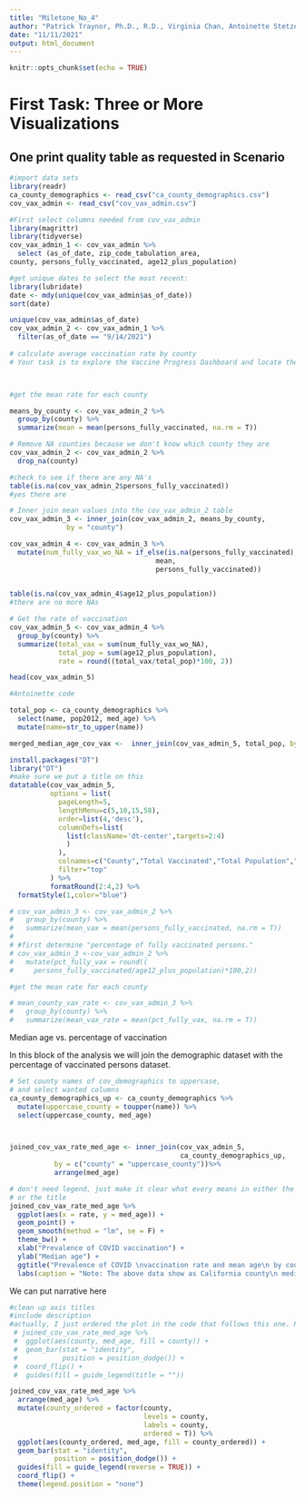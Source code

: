 ```yaml
---
title: "Miletone_No_4"
author: "Patrick Traynor, Ph.D., R.D., Virginia Chan, Antoinette Stetzenmeyer"
date: "11/11/2021"
output: html_document
---
```


```r
knitr::opts_chunk$set(echo = TRUE)
```
# First Task: Three or More Visualizations
## One print quality table as requested in Scenario

```r
#import data sets
library(readr)
ca_county_demographics <- read_csv("ca_county_demographics.csv")
cov_vax_admin <- read_csv("cov_vax_admin.csv")

```
```r
#First select columns needed from cov_vax_admin
library(magrittr)
library(tidyverse)
cov_vax_admin_1 <- cov_vax_admin %>%
  select (as_of_date, zip_code_tabulation_area, 
county, persons_fully_vaccinated, age12_plus_population)
```
```r
#get unique dates to select the most recent:
library(lubridate)
date <- mdy(unique(cov_vax_admin$as_of_date))
sort(date)

unique(cov_vax_admin$as_of_date)
cov_vax_admin_2 <- cov_vax_admin_1 %>%
  filter(as_of_date == "9/14/2021")
         
# calculate average vaccination rate by county
# Your task is to explore the Vaccine Progress Dashboard and locate the most recent vaccination data, including a percentage of fully vaccinated persons. If you find any missing values, you'll need to find a way to do *mean imputation* with the missing values on a zip code level, (substitute an average value to fill in the NAs values from the county level averages)



#get the mean rate for each county

means_by_county <- cov_vax_admin_2 %>% 
  group_by(county) %>%
  summarize(mean = mean(persons_fully_vaccinated, na.rm = T))

# Remove NA counties because we don't know which county they are 
cov_vax_admin_2 <- cov_vax_admin_2 %>% 
  drop_na(county)

#check to see if there are any NA's
table(is.na(cov_vax_admin_2$persons_fully_vaccinated))
#yes there are

# Inner join mean values into the cov_vax_admin_2 table
cov_vax_admin_3 <- inner_join(cov_vax_admin_2, means_by_county,
              by = "county")

cov_vax_admin_4 <- cov_vax_admin_3 %>% 
  mutate(num_fully_vax_wo_NA = if_else(is.na(persons_fully_vaccinated),
                                    mean,
                                    persons_fully_vaccinated))
  
```
```r
table(is.na(cov_vax_admin_4$age12_plus_population))
#there are no more NAs
```
```r
# Get the rate of vaccination
cov_vax_admin_5 <- cov_vax_admin_4 %>% 
  group_by(county) %>%
  summarize(total_vax = sum(num_fully_vax_wo_NA),
            total_pop = sum(age12_plus_population),
            rate = round((total_vax/total_pop)*100, 2))

head(cov_vax_admin_5)
```

```r
#Antoinette code

total_pop <- ca_county_demographics %>%
  select(name, pop2012, med_age) %>% 
  mutate(name=str_to_upper(name))

merged_median_age_cov_vax <-  inner_join(cov_vax_admin_5, total_pop, by=c("county"="name"))
```




```r
install.packages("DT")
library("DT")
#make sure we put a title on this
datatable(cov_vax_admin_5, 
          options = list(
            pageLength=5,
            lengthMenu=c(5,10,15,58),
            order=list(4,'desc'),
            columnDefs=list(
              list(className='dt-center',targets=2:4)
              )
            ),
            colnames=c("County","Total Vaccinated","Total Population","Vaccination Rate"),
            filter="top"
          ) %>%
          formatRound(2:4,2) %>%
  formatStyle(1,color="blue")

# cov_vax_admin_3 <- cov_vax_admin_2 %>%
#   group_by(county) %>%
#   summarize(mean_vax = mean(persons_fully_vaccinated, na.rm = T))
# 
# #first determine "percentage of fully vaccinated persons."
# cov_vax_admin_3 <-cov_vax_admin_2 %>%
#   mutate(pct_fully_vax = round((
#     persons_fully_vaccinated/age12_plus_population)*100,2))

#get the mean rate for each county

# mean_county_vax_rate <- cov_vax_admin_3 %>%
#   group_by(county) %>%
#   summarize(mean_vax_rate = mean(pct_fully_vax, na.rm = T))


```
Median age vs. percentage of vaccination

In this block of the analysis we will join the demographic dataset with the percentage of vaccinated persons dataset.
```r
# Set county names of cov_demographics to uppercase, 
# and select wanted columns
ca_county_demographics_up <- ca_county_demographics %>% 
  mutate(uppercase_county = toupper(name)) %>%
  select(uppercase_county, med_age)



joined_cov_vax_rate_med_age <- inner_join(cov_vax_admin_5,
                                          ca_county_demographics_up, 
           by = c("county" = "uppercase_county"))%>%
           arrange(med_age)
```
```r
# don't need legend, just make it clear what every means in either the caption 
# or the title
joined_cov_vax_rate_med_age %>%
  ggplot(aes(x = rate, y = med_age)) +
  geom_point() +
  geom_smooth(method = "lm", se = F) +
  theme_bw() +
  xlab("Prevalence of COVID vaccination") +
  ylab("Median age") +
  ggtitle("Prevalence of COVID \nvaccination rate and mean age\n by county of California") +
  labs(caption = "Note: The above data show as California county\n median age increases the prevalence \n of COVID-19 vaccination increases.")
```
We can put narrative here
```r
#clean up axis titles
#include description
#actually, I just ordered the plot in the code that follows this one. Patrick 
 # joined_cov_vax_rate_med_age %>%
 #  ggplot(aes(county, med_age, fill = county)) +
 #  geom_bar(stat = "identity", 
 #           position = position_dodge()) + 
 #  coord_flip() +
 #  guides(fill = guide_legend(title = "")) 

joined_cov_vax_rate_med_age %>%
  arrange(med_age) %>%
  mutate(county_ordered = factor(county,
                                 levels = county,
                                 labels = county,
                                 ordered = T)) %>%
  ggplot(aes(county_ordered, med_age, fill = county_ordered)) +
  geom_bar(stat = "identity", 
           position = position_dodge()) + 
  guides(fill = guide_legend(reverse = TRUE)) +
  coord_flip() + 
  theme(legend.position = "none")


```

